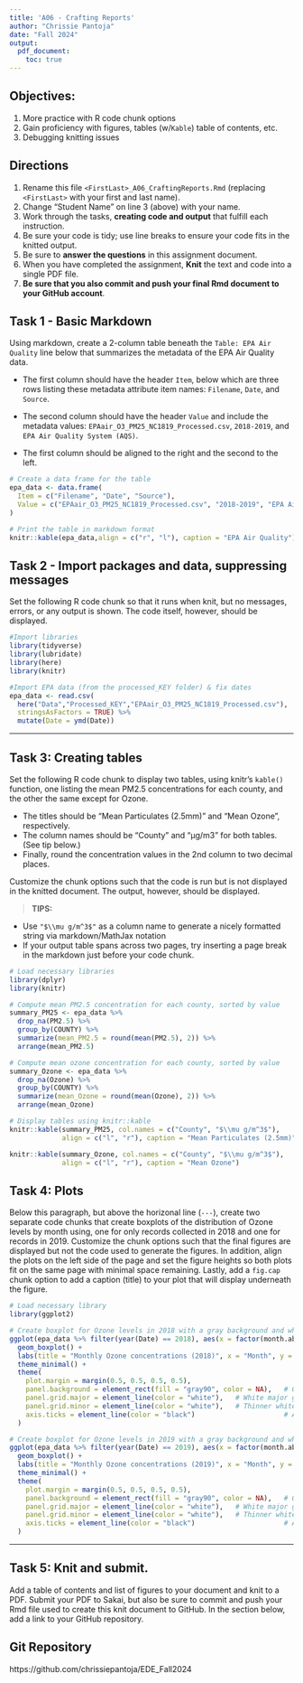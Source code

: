 ```yaml
---
title: 'A06 - Crafting Reports'
author: "Chrissie Pantoja" 
date: "Fall 2024"
output: 
  pdf_document:
    toc: true
---
```

\listoffigures

## Objectives:

1.  More practice with R code chunk options
2.  Gain proficiency with figures, tables (w/`Kable`) table of contents, etc.
3.  Debugging knitting issues

## Directions

1.  Rename this file `<FirstLast>_A06_CraftingReports.Rmd` (replacing `<FirstLast>` with your first and last name).
2.  Change "Student Name" on line 3 (above) with your name.
3.  Work through the tasks, **creating code and output** that fulfill each instruction.
4.  Be sure your code is tidy; use line breaks to ensure your code fits in the knitted output.
5.  Be sure to **answer the questions** in this assignment document.
6.  When you have completed the assignment, **Knit** the text and code into a single PDF file.
7.  **Be sure that you also commit and push your final Rmd document to your GitHub account**.


## Task 1 - Basic Markdown

Using markdown, create a 2-column table beneath the `Table: EPA Air Quality` line below that summarizes the metadata of the EPA Air Quality data.

- The first column should have the header `Item`, below which are three rows listing these metadata attribute item names: `Filename`, `Date`, and `Source`.

- The second column should have the header `Value` and include the metadata values: `EPAair_O3_PM25_NC1819_Processed.csv`, `2018-2019`, and `EPA Air Quality System (AQS)`.

- The first column should be aligned to the right and the second to the left.

```r
# Create a data frame for the table
epa_data <- data.frame(
  Item = c("Filename", "Date", "Source"),
  Value = c("EPAair_O3_PM25_NC1819_Processed.csv", "2018-2019", "EPA Air Quality System (AQS)")
)

# Print the table in markdown format
knitr::kable(epa_data,align = c("r", "l"), caption = "EPA Air Quality")
```

## Task 2 - Import packages and data, suppressing messages

Set the following R code chunk so that it runs when knit, but no messages, errors, or any output is shown. The code itself, however, should be displayed.

```r
#Import libraries
library(tidyverse)
library(lubridate)
library(here)
library(knitr)

#Import EPA data (from the processed_KEY folder) & fix dates
epa_data <- read.csv(
  here("Data","Processed_KEY","EPAair_O3_PM25_NC1819_Processed.csv"),
  stringsAsFactors = TRUE) %>% 
  mutate(Date = ymd(Date))
```

---

## Task 3: Creating tables

Set the following R code chunk to display two tables, using knitr's `kable()` function, one listing the mean PM2.5 concentrations for each county, and the other the same except for Ozone. 

-   The titles should be "Mean Particulates (2.5mm)" and "Mean Ozone", respectively. 
-   The column names should be "County" and "µg/m3" for both tables. (See tip below.)
-   Finally, round the concentration values in the 2nd column to two decimal places.

Customize the chunk options such that the code is run but is not displayed in the knitted document. The output, however, should be displayed.

> **TIPS:**

-   Use `"$\\mu g/m^3$"` as a column name to generate a nicely formatted string via markdown/MathJax notation
-   If your output table spans across two pages, try inserting a page break in the markdown just before your code chunk.


```r
# Load necessary libraries
library(dplyr)
library(knitr)

# Compute mean PM2.5 concentration for each county, sorted by value
summary_PM25 <- epa_data %>% 
  drop_na(PM2.5) %>% 
  group_by(COUNTY) %>% 
  summarize(mean_PM2.5 = round(mean(PM2.5), 2)) %>% 
  arrange(mean_PM2.5)

# Compute mean ozone concentration for each county, sorted by value
summary_Ozone <- epa_data %>% 
  drop_na(Ozone) %>% 
  group_by(COUNTY) %>% 
  summarize(mean_Ozone = round(mean(Ozone), 2)) %>% 
  arrange(mean_Ozone)

# Display tables using knitr::kable
knitr::kable(summary_PM25, col.names = c("County", "$\\mu g/m^3$"), 
             align = c("l", "r"), caption = "Mean Particulates (2.5mm)")

knitr::kable(summary_Ozone, col.names = c("County", "$\\mu g/m^3$"), 
             align = c("l", "r"), caption = "Mean Ozone")
```

## Task 4: Plots

Below this paragraph, but above the horizonal line (`---`), create two separate code chunks that create boxplots of the distribution of Ozone levels by month using, one for only records collected in 2018 and one for records in 2019. Customize the chunk options such that the final figures are displayed but not the code used to generate the figures. In addition, align the plots on the left side of the page and set the figure heights so both plots fit on the same page with minimal space remaining. Lastly, add a `fig.cap` chunk option to add a caption (title) to your plot that will display underneath the figure.


```r
# Load necessary library
library(ggplot2)

# Create boxplot for Ozone levels in 2018 with a gray background and white grid lines
ggplot(epa_data %>% filter(year(Date) == 2018), aes(x = factor(month.abb[month(Date)], levels = month.abb), y = Ozone)) +
  geom_boxplot() +
  labs(title = "Monthly Ozone concentrations (2018)", x = "Month", y = "Concentration (µg/m³)") +
  theme_minimal() +
  theme(
    plot.margin = margin(0.5, 0.5, 0.5, 0.5),
    panel.background = element_rect(fill = "gray90", color = NA),   # Gray panel background
    panel.grid.major = element_line(color = "white"),   # White major grid lines
    panel.grid.minor = element_line(color = "white"),   # Thinner white minor grid lines
    axis.ticks = element_line(color = "black")                      # Add ticks with gray color
  )
```

```r

# Create boxplot for Ozone levels in 2019 with a gray background and white grid lines
ggplot(epa_data %>% filter(year(Date) == 2019), aes(x = factor(month.abb[month(Date)], levels = month.abb), y = Ozone)) +
  geom_boxplot() +
  labs(title = "Monthly Ozone concentrations (2019)", x = "Month", y = "Concentration (µg/m³)") +
  theme_minimal() +
  theme(
    plot.margin = margin(0.5, 0.5, 0.5, 0.5),
    panel.background = element_rect(fill = "gray90", color = NA),   # Gray panel background
    panel.grid.major = element_line(color = "white"),   # White major grid lines
    panel.grid.minor = element_line(color = "white"),   # Thinner white minor grid lines
    axis.ticks = element_line(color = "black")                      # Add ticks with gray color
  )

```

---

## Task 5: Knit and submit.

Add a table of contents and list of figures to your document and knit to a PDF. Submit your PDF to Sakai, but also be sure to commit and push your Rmd file used to create this knit document to GitHub. In the section below, add a link to your GitHub repository.

## Git Repository

https://github.com/chrissiepantoja/EDE_Fall2024



